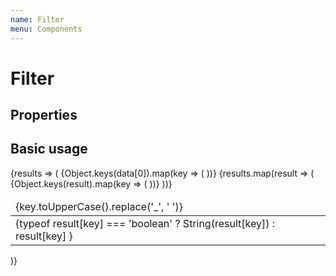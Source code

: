 ```yaml
---
name: Filter
menu: Components
---
```



# Filter

## Properties

<PropsTable of={Filter} />

## Basic usage

<Playground>
  <Filter data={data} search="Bernard">
    {results => (
      <table className='table'>
          <thead>
            <tr>
              {Object.keys(data[0]).map(key => (
                <td>{key.toUpperCase().replace('_', ' ')}</td>
              ))}
            </tr>
          </thead>
          {results.map(result => (
            <tbody>
              <tr>
                {Object.keys(result).map(key => (
                  <td>
                    {typeof result[key] === 'boolean'
                      ? String(result[key])
                      : result[key]
                    }
                  </td>
                ))}
              </tr>
            </tbody>
          ))}
        </table>
    )}
  </Filter>
</Playground>

